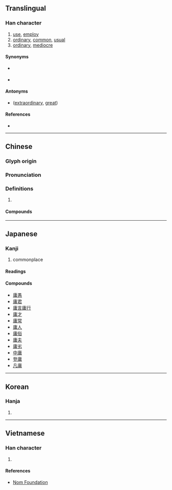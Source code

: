 {{character info/new}}
==Translingual==

===Han character===
{{Han char|rn=53|rad=广|as=08|sn=11|four=00227|canj=ILB}}

# [[use]], [[employ]]
# [[ordinary]], [[common]], [[usual]]
# [[ordinary]], [[mediocre]]

====Synonyms====
* {{sense|common}} {{l|mul|平}}
* {{sense|mediocre}} {{l|mul|凡}}

====Antonyms====
* {{sense|ordinary}} {{l|mul|偉}} ([[extraordinary]], [[great]])

====References====
* {{Han ref|kx=0347.300|dkj=09378|dj=0658.050|hdz=20890.050|uh=5EB8|ud=24248|bh=B165|bd=45413}}

----

==Chinese==
{{zh-forms|alt=𠆌}}

===Glyph origin===
{{Han etym}}

===Pronunciation===
{{zh-pron
|m=yōng
|c=jung4
|mn=qz,tw,xm,zz:iông/tw:iûⁿ/qz,xm:sông
|mn_note=iông - literary; sông - vernacular
|mc=y
|oc=y
|cat=
}}

===Definitions===
{{zh-hanzi}}

# {{rfdef|zh}}

====Compounds====
{{zh-der|庸醫|庸器|庸愚|庸言庸行|庸才|庸常|庸人|庸俗|庸夫|庸夫俗子|庸保|庸劣|中庸|平庸|庸闇|庸碌無能|庸庸|凡庸|庸庸碌碌|中庸之道|庸人自擾|功庸|庸材|徵庸|庸行|庸碌|庸中佼佼|平庸之輩|庸詎|居庸關|庸鼓|幽庸|庸言|碌碌庸流|樗櫟庸材|租庸調|無庸|碌碌庸才|昏庸|無庸諱言|登庸|疇庸|無庸贅言|無庸置疑|無庸置辯|毋庸|毋庸置疑|附庸風雅|酬庸|附庸國|附庸|賣庸}}

----

==Japanese==

===Kanji===
{{ja-kanji|grade=c|rs=广08}}

# commonplace

====Readings====
{{ja-readings
|on=よう
|kun=なみ, つね-, もち-いる
}}

====Compounds====
* [[庸愚]]
* [[庸君]]
* [[庸言庸行]]
* [[庸才]]
* [[庸常]]
* [[庸人]]
* [[庸俗]]
* [[庸夫]]
* [[庸劣]]
* [[中庸]]
* [[登庸]]
* [[凡庸]]

----

==Korean==

===Hanja===
{{ko-hanja|hangeul=용|rv=yong|mr=yong}}

# {{defn|lang=ko|sort=广08}}

----

==Vietnamese==

===Han character===
{{vi-readings|rs=广08|hanviet=[[dong]], [[dông]], [[dung]], [[giông]]}}

# {{defn|lang=vi|sort=广08}}

====References====
* [http://nomfoundation.org/common/nom_details.php?codepoint=5eb8 Nom Foundation]